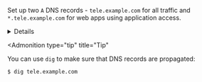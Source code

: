 Set up two `A` DNS records - `tele.example.com` for all traffic and `*.tele.example.com`
for web apps using application access.

<Details title="DNS instructions for cloud providers" opened={false}>

<Tabs>
  <TabItem label="GCP Cloud DNS">
    ```code
    $ MYZONE="myzone"
    $ MYDNS="tele.example.com"

    $ gcloud dns record-sets transaction start --zone="${MYZONE?}"
    $ gcloud dns record-sets transaction add ${MYIP?} --name="${MYDNS?}" --ttl="30" --type="A" --zone="${MYZONE?}"
    $ gcloud dns record-sets transaction add ${MYIP?} --name="*.${MYDNS?}" --ttl="30" --type="A" --zone="${MYZONE?}"
    $ gcloud dns record-sets transaction describe --zone="${MYZONE?}"
    $ gcloud dns record-sets transaction execute --zone="${MYZONE?}"
    ```
  </TabItem>

  <TabItem label="AWS Route 53">
    ```code
    # Tip for finding AWS zone id by the domain name.
    $ MYZONE_DNS="example.com"
    $ MYZONE=$(aws route53 list-hosted-zones-by-name --dns-name=${MYZONE_DNS?} | jq -r '.HostedZones[0].Id' | sed s_/hostedzone/__)

    $ MYDNS="tele.example.com"

    # Create a JSON file changeset for AWS.
    $ jq -n --arg ip ${MYIP?} --arg dns ${MYDNS?} '{"Comment": "Create records", "Changes": [{"Action": "CREATE","ResourceRecordSet": {"Name": $dns, "Type": "A", "TTL": 300, "ResourceRecords": [{ "Value": $ip}]}},{"Action": "CREATE", "ResourceRecordSet": {"Name": ("*." + $dns), "Type": "A", "TTL": 300, "ResourceRecords": [{ "Value": $ip}]}}]}' > myrecords.json

    # Review records before applying.
    $ cat myrecords.json | jq
    # Apply the records and capture change id
    $ CHANGEID=$(aws route53 change-resource-record-sets --hosted-zone-id ${MYZONE?} --change-batch file://myrecords.json | jq -r '.ChangeInfo.Id')

    # Verify that change has been applied
    $ aws route53 get-change --id ${CHANGEID?} | jq '.ChangeInfo.Status'
    # "INSYNC"
    ```
  </TabItem>
</Tabs>

</Details>

<Admonition
  type="tip"
  title="Tip"
>
  You can use `dig` to make sure that DNS records are propagated:

  ```code
  $ dig tele.example.com
  ```
</Admonition>
